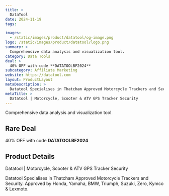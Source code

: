 ```yaml
---
title: >
  DataTool
date: 2024-11-19
tags:

images:
  - /static/images/product/datatool/og-image.png
logo: /static/images/product/datatool/logo.png
summary: >
  Comprehensive data analysis and visualization tool.
category: Data Tools
deal: >
  40% OFF with code **DATATOOLBF2024**
subcategory: Affiliate Marketing
website: https://datatool.com
layout: ProductLayout
metaDescription: >
  Datatool Specialises in Thatcham Approved Motorcycle Trackers and Security. Approved by Honda, Yamaha, BMW, Triumph, Suzuki, Zero, Kymco & Lexmoto.
metaTitle: >
  Datatool | Motorcycle, Scooter & ATV GPS Tracker Security
---
```

Comprehensive data analysis and visualization tool.

## Rare Deal

40% OFF with code **DATATOOLBF2024**

## Product Details
Datatool | Motorcycle, Scooter & ATV GPS Tracker Security

Datatool Specialises in Thatcham Approved Motorcycle Trackers and Security. Approved by Honda, Yamaha, BMW, Triumph, Suzuki, Zero, Kymco & Lexmoto.
